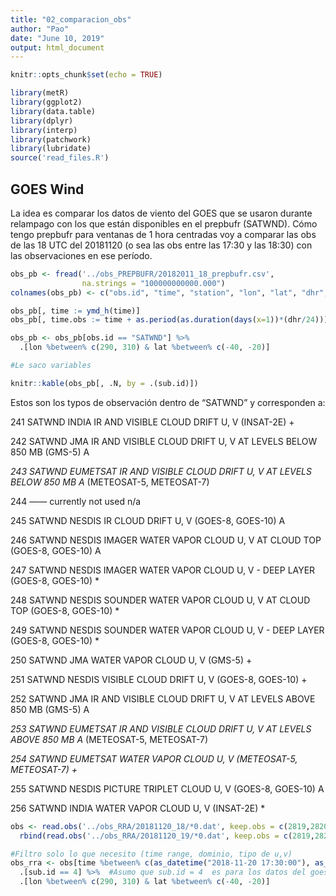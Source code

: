 ```yaml
---
title: "02_comparacion_obs"
author: "Pao"
date: "June 10, 2019"
output: html_document
---
```


```r
knitr::opts_chunk$set(echo = TRUE)

library(metR)
library(ggplot2)
library(data.table)
library(dplyr)
library(interp)
library(patchwork)
library(lubridate)
source('read_files.R')
```

## GOES Wind

La idea es comparar los datos de viento del GOES que se usaron durante relampago con los que están disponibles en el prepbufr (SATWND). Cómo tengo prepbufr para ventanas de 1 hora centradas voy a comparar las obs de las 18 UTC del 20181120 (o sea las obs entre las 17:30 y las 18:30) con las observaciones en ese período.

```r
obs_pb <- fread('../obs_PREPBUFR/20182011_18_prepbufr.csv', 
                na.strings = "100000000000.000")
colnames(obs_pb) <- c("obs.id", "time", "station", "lon", "lat", "dhr", "sub.id", "station.elev", "p", "q", "t", "elev", "u", "v", "pwo", "cat", "press")

obs_pb[, time := ymd_h(time)]
obs_pb[, time.obs := time + as.period(as.duration(days(x=1))*(dhr/24))]

obs_pb <- obs_pb[obs.id == "SATWND"] %>% 
  .[lon %between% c(290, 310) & lat %between% c(-40, -20)]

#Le saco variables

knitr::kable(obs_pb[, .N, by = .(sub.id)])

```

Estos son los typos de observación dentro de "SATWND" y corresponden a:

241           SATWND                 INDIA IR AND VISIBLE CLOUD DRIFT U, V (INSAT-2E)                            +
 
242           SATWND                 JMA IR AND VISIBLE CLOUD DRIFT U, V AT LEVELS BELOW 850 MB (GMS-5)          A
 
*243           SATWND                 EUMETSAT IR AND VISIBLE CLOUD DRIFT U, V AT LEVELS BELOW 850 MB             A*
                                     (METEOSAT-5, METEOSAT-7)
 
244           ------                 currently not used                                                          n/a
 
245           SATWND                 NESDIS IR CLOUD DRIFT U, V (GOES-8, GOES-10)                                A
 
246           SATWND                 NESDIS IMAGER WATER VAPOR CLOUD U, V AT CLOUD TOP (GOES-8, GOES-10)         A
 
247           SATWND                 NESDIS IMAGER WATER VAPOR CLOUD U, V - DEEP LAYER (GOES-8, GOES-10)         *
 
248           SATWND                 NESDIS SOUNDER WATER VAPOR CLOUD U, V AT CLOUD TOP (GOES-8, GOES-10)        *
 
249           SATWND                 NESDIS SOUNDER WATER VAPOR CLOUD U, V - DEEP LAYER (GOES-8, GOES-10)        * 
 
250           SATWND                 JMA WATER VAPOR CLOUD U, V (GMS-5)                                          +
 
251           SATWND                 NESDIS VISIBLE CLOUD DRIFT U, V (GOES-8, GOES-10)                           +
 
252           SATWND                 JMA IR AND VISIBLE CLOUD DRIFT U, V AT LEVELS ABOVE 850 MB (GMS-5)          A 
 
*253           SATWND                 EUMETSAT IR AND VISIBLE CLOUD DRIFT U, V AT LEVELS ABOVE 850 MB             A*
                                     (METEOSAT-5, METEOSAT-7)
 
*254           SATWND                 EUMETSAT WATER VAPOR CLOUD U, V (METEOSAT-5, METEOSAT-7)                    +*
 
255           SATWND                 NESDIS PICTURE TRIPLET CLOUD U, V (GOES-8, GOES-10)                         A
 
256           SATWND                 INDIA WATER VAPOR CLOUD U, V (INSAT-2E)                                     *

```r
obs <- read.obs('../obs_RRA/20181120_18/*0.dat', keep.obs = c(2819,2820)) %>% 
  rbind(read.obs('../obs_RRA/20181120_19/*0.dat', keep.obs = c(2819,2820)))

#Filtro solo lo que necesito (time range, dominio, tipo de u,v)
obs_rra <- obs[time %between% c(as_datetime("2018-11-20 17:30:00"), as_datetime("2018-11-20 18:30:00"))] %>% 
  .[sub.id == 4] %>%  #Asumo que sub.id = 4  es para los datos del goes porque son muchísimos y al graficar podrían tener pinta
  .[lon %between% c(290, 310) & lat %between% c(-40, -20)]


```

